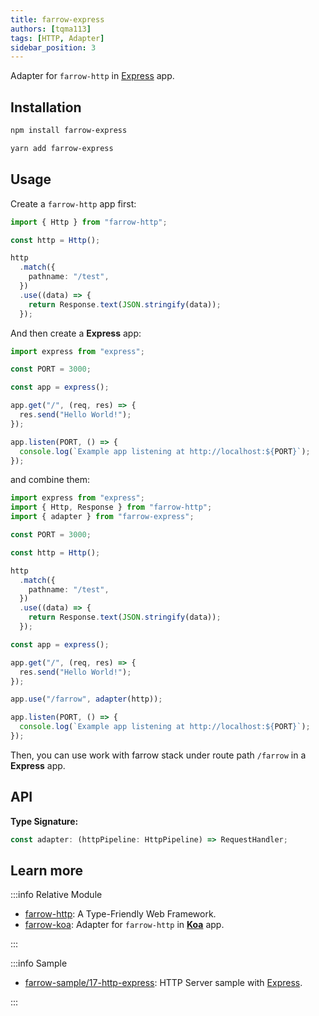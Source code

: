```yaml
---
title: farrow-express
authors: [tqma113]
tags: [HTTP, Adapter]
sidebar_position: 3
---
```




Adapter for `farrow-http` in [Express](https://github.com/expressjs/express) app.

## Installation

<Tabs groupId="package-tool">
<TabItem value="npm" label="npm">

```bash
npm install farrow-express
```

</TabItem>
<TabItem value="yarn" label="Yarn" default>

```bash
yarn add farrow-express
```

</TabItem>
</Tabs>

## Usage

Create a `farrow-http` app first:

```ts
import { Http } from "farrow-http";

const http = Http();

http
  .match({
    pathname: "/test",
  })
  .use((data) => {
    return Response.text(JSON.stringify(data));
  });
```

And then create a **Express** app:

```ts
import express from "express";

const PORT = 3000;

const app = express();

app.get("/", (req, res) => {
  res.send("Hello World!");
});

app.listen(PORT, () => {
  console.log(`Example app listening at http://localhost:${PORT}`);
});
```

and combine them:

```ts
import express from "express";
import { Http, Response } from "farrow-http";
import { adapter } from "farrow-express";

const PORT = 3000;

const http = Http();

http
  .match({
    pathname: "/test",
  })
  .use((data) => {
    return Response.text(JSON.stringify(data));
  });

const app = express();

app.get("/", (req, res) => {
  res.send("Hello World!");
});

app.use("/farrow", adapter(http));

app.listen(PORT, () => {
  console.log(`Example app listening at http://localhost:${PORT}`);
});
```

Then, you can use work with farrow stack under route path `/farrow` in a **Express** app.

## API

**Type Signature:**

```ts
const adapter: (httpPipeline: HttpPipeline) => RequestHandler;
```

## Learn more

:::info Relative Module

- [farrow-http](./02-farrow-http.mdx): A Type-Friendly Web Framework.
- [farrow-koa](./05-farrow-koa.mdx): Adapter for `farrow-http` in **[Koa](https://github.com/koajs/koa)** app.

:::

:::info Sample

- [farrow-sample/17-http-express](https://github.com/tqma113/farrow-sample/tree/main/samples/17-http-express): HTTP Server sample with [Express](https://github.com/expressjs/express).

:::
